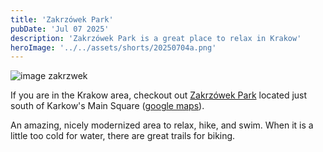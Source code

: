 ```yaml
---
title: 'Zakrzówek Park'
pubDate: 'Jul 07 2025'
description: 'Zakrzówek Park is a great place to relax in Krakow'
heroImage: '../../assets/shorts/20250704a.png'
---
```

![image zakrzwek](/shorts/20250704a-01.png)

If you are in the Krakow area, checkout out [Zakrzówek Park](https://zzm.krakow.pl/lista-parkow/446-zakrzowek.html) located just south of Karkow's Main Square ([google maps](https://maps.app.goo.gl/okypbYpV3FtZBcLTA)).

An amazing, nicely modernized area to relax, hike, and swim. When it is a little too cold for water, there are great trails for biking.
